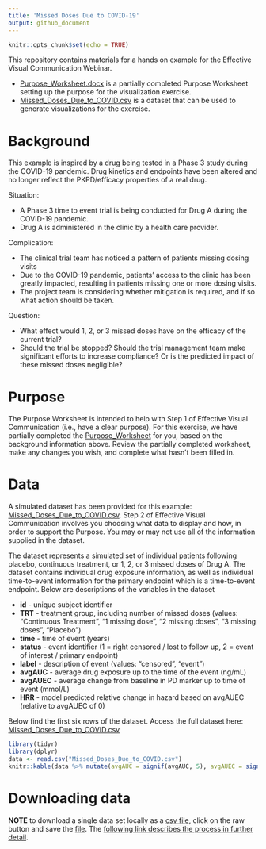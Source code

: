 ```yaml
---
title: 'Missed Doses Due to COVID-19'
output: github_document
---
```


```r
knitr::opts_chunk$set(echo = TRUE)
```

This repository contains materials for a hands on example for the Effective Visual Communication Webinar. 

* [Purpose_Worksheet.docx](Purpose_Worksheet.docx) is a partially completed Purpose Worksheet setting up the purpose for the visualization exercise.
* [Missed_Doses_Due_to_COVID.csv](Missed_Doses_Due_to_COVID.csv) is a dataset that can be used to generate visualizations for the exercise.

# Background

This example is inspired by a drug being tested in a Phase 3 study during the COVID-19 pandemic. Drug kinetics and endpoints have been altered and no longer reflect the PKPD/efficacy properties of a real drug.

Situation: 

*  A Phase 3 time to event trial is being conducted for Drug A during the COVID-19 pandemic.
*  Drug A is administered in the clinic by a health care provider.

Complication: 

*  The clinical trial team has noticed a pattern of patients missing dosing visits
*  Due to the COVID-19 pandemic, patients' access to the clinic has been greatly impacted, resulting in patients missing one or more dosing visits.
* The project team is considering whether mitigation is required, and if so what action should be taken.

Question:

*  What effect would 1, 2, or 3 missed doses have on the efficacy of the current trial?
*  Should the trial be stopped? Should the trial management team make significant efforts to increase compliance? Or is the predicted impact of these missed doses negligible? 

# Purpose

The Purpose Worksheet is intended to help with Step 1 of Effective Visual Communication (i.e., have a clear purpose). For this exercise, we have partially completed the [Purpose_Worksheet](Purpose_Worksheet.docx) for you, based on the background information above. Review the partially completed worksheet, make any changes you wish, and complete what hasn't been filled in.

# Data

A simulated dataset has been provided for this example: [Missed_Doses_Due_to_COVID.csv](Missed_Doses_Due_to_COVID.csv). Step 2 of Effective Visual Communication involves you choosing what data to display and how, in order to support the Purpose. You may or may not use all of the information supplied in the dataset.

The dataset represents a simulated set of individual patients following placebo, continuous treatment, or 1, 2, or 3 missed doses of Drug A. The dataset contains individual drug exposure information, as well as individual time-to-event information for the primary endpoint which is a time-to-event endpoint. Below are descriptions of the variables in the dataset

*  **id** - unique subject identifier
* **TRT** - treatment group, including number of missed doses (values: "Continuous Treatment", "1 missing dose", "2 missing doses", "3 missing doses", "Placebo")
* **time** - time of event (years)
* **status** - event identifier (1 = right censored / lost to follow up, 2 = event of interest / primary endpoint)
* **label** - description of event (values: "censored", "event")
* **avgAUC** - average drug exposure up to the time of the event (ng/mL)
* **avgAUEC** - average change from baseline in PD marker up to time of event (mmol/L)
* **HRR** - model predicted relative change in hazard based on avgAUEC (relative to avgAUEC of 0)

Below find the first six rows of the dataset. Access the full dataset here: [Missed_Doses_Due_to_COVID.csv](Missed_Doses_Due_to_COVID.csv)

```r
library(tidyr)
library(dplyr)
data <- read.csv("Missed_Doses_Due_to_COVID.csv")
knitr::kable(data %>% mutate(avgAUC = signif(avgAUC, 5), avgAUEC = signif(avgAUEC, 5), HRR = signif(HRR, 5)) %>% head(), rownames = FALSE)
```

# Downloading data

**NOTE** to download a single data set locally as a [csv file](https://raw.githubusercontent.com/GraphicsPrinciples/webinar/main/Missed_Doses_Due_to_COVID/Missed_Doses_Due_to_COVID.csv), click on the raw button and save the [file](https://raw.githubusercontent.com/GraphicsPrinciples/webinar/main/Missed_Doses_Due_to_COVID/Missed_Doses_Due_to_COVID.csv).
The [following link describes the process in further detail](https://stackoverflow.com/questions/4604663/download-single-files-from-github).








